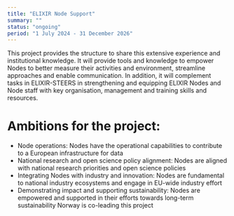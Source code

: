 ```yaml
---
title: "ELIXIR Node Support"
summary: ""
status: "ongoing"
period: "1 July 2024 - 31 December 2026"
---
```


This project provides the structure to share this extensive experience and institutional knowledge. 
It will provide tools and knowledge to empower Nodes to better measure their activities and environment, streamline approaches and enable communication.
In addition, it will complement tasks in ELIXIR-STEERS in strengthening and equipping ELIXIR Nodes and Node staff with key organisation, management and training skills and resources.

# Ambitions for the project:
* Node operations: Nodes have the operational capabilities to contribute to a European infrastructure for data
* National research and open science policy alignment: Nodes are aligned with national research priorities and open science policies
* Integrating Nodes with industry and innovation: Nodes are fundamental to national industry ecosystems and engage in EU-wide industry effort
* Demonstrating impact and supporting sustainability: Nodes are empowered and supported in their efforts towards long-term sustainability
Norway is co-leading this project
